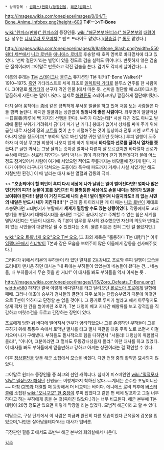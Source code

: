  * 상위항목 : [[원피스(만화)/등장인물]], [[해군(원피스)]]

http://images.wikia.com/onepiece/images/0/04/T-Bone_Anime_Infobox.png?height=600
'''Tボーン'''/'''T-Bone'''

[[wiki:"원피스(만화)" 원피스]]의 등장인물. [[wiki:"해군본부(원피스)" 해군본부]]의 [[대령]]이다. 성우는 [[니시무라 토모미치]][* 팬즈 프라이도 맡았다.]/[[장승길]].[* [[톰(원피스)|톰]]도 맡았다.]

http://images.wikia.com/onepiece/images/8/8a/Bone_Slash.png?width=550
[[워터 세븐]]에서 [[니코 로빈]]을 [[에니에스 로비]]로 후송할 때 호위 멤버로 바다열차에 타고 있었다. '선박 절단기'라는 별명이 있을 정도로 검술 실력도 뛰어나다. 반듯하지 않은 검술은 질색이라며 그야말로 반듯하고 각진 검술을 쓴다. 검기도 각지게 날아간다(...).

이름의 유래는 [[T본]] [[스테이크]]나 [[블루스]] 뮤지션인 T본 워커(T-Bone Walker)[* 1910~1975. [[흑인]] 기타리스트로 세계 최초로 [[일렉트릭 기타]]로 블루스 연주를 한 사람이다. 그야말로 [[록]]기타의 선구자 격인 인물.]에서 따온 듯. 선박을 절단할 때 스테이크처럼 깔끔하게 자른다는 말이 나왔다. 실제로 [[해왕류]]도 스테이크마냥 깔끔하게 절단해버렸다. 

마치 살아 움직이는 [[좀비]] 같은 끔찍하게 무서운 얼굴을 하고 있어 처음 보는 사람들은 다들 깜짝 놀란다. 하지만 얼굴과는 상관없이 '''엄청나게 좋은 사람이다'''. 좌우명이 일일백선一日百善(하루에 백 가지의 선행을 한다). 부하가 다쳤는데[* 사실 다친 것도 아니고 벌레에 물린 부위가 가려워서 긁다가 피가 난 거다.] 붕대가 없어서 상처를 싸매 주기 위해 급한 대로 자신의 정의 [[코트]]를 찢어 손수 지혈해주는 것이 일상이라 전투 시엔 코트가 남아나지 않을 정도이고[* 부하의 말로 봐선 엄청 귀한 망토인 듯하다.] 루피 일행이 도주하자 더 이상 무고한 희생이 나오지 않게 하기 위해서 '''바다열차 선로를 달려서 열차를 쫓는다.'''[* 글만 봐서는 그냥 달리는 것이랑 얼마나 다른지 잘 모르겠지만 바다열차 선로가 수상에 떠있는 선로라 지면과는 달리 박차는 힘이 격감되어 걷기 힘든데다가 물에 어느정도 잠겨있어서 사람이 여기에 서있으면 적어도 무릎까지는 바닷물에 잠기게 된다. 게다가 아쿠아 라구나가 닥쳐오는 도중이라 폭우에 파도까지 거세니 사실 서있기만 해도 지칠만한 환경.] 이 때 날리는 대사 또한 열혈과 감동의 극치.

>> '''"호송되어야 할 죄인이 혹여 다시 세상에 나가 날뛰는 일이 벌어진다면!! 얼마나 많은 민간인의 피가! 눈물이 흐를 것인가!! 이 불평등한 세상에도 손을 내미는 정의가 있음을 보여줘야 한다!!! 설령 이 거친 파도에 나의 손이! 발이 떨어져 나갈지라도!! 죄 없는 시민의 내일은 반드시 내가 지킨다!!!!"'''[* 근데 좀 아이러니한 게 이 때는 [[니코 로빈]]이 제대로 호송됐다면 고대병기가 부활해서 '''세계가 멸망할 수도 있는 상황이었다.''' 작중에서도 고대병기를 부활시켜 대해적시대를 끝내면 그걸로 끝나지 않고 주체할 수 없는 힘은 세계를 멸망시킨다는 언급이 나온다. 즉 T본이 임무를 무사히 완수했으면 자신의 의도와 반대로 죄 없는 시민들이 대량학살 될 수 있었다는 소리. 물론 티본은 전혀 그런 걸 몰랐지만.]

[[wiki:"오오 트롤남캐 오오"오오 T본 오오.]](그 화의 제목은 "훌륭하다 T본 대령")[* 이후 [[임펠다운]]에서 [[한냐발]]이 T본과 같은 모습을 보여주어 많은 이들에게 감동을 선사해주었다.]

그러다가 뒤에서 티본의 부하들이 타 있던 열차를 2동강내고 조로와 루피 일행이 모습을 드러내자 맨처음 하던 대사는 "내 뒤에는 부하들이 있었는데 네놈들이 왔다는 건... 네놈들, 내 부하들에게 무슨 짓을 한 거냐!" 이 대사를 봐도 부하들을 역시 아끼는 듯 .

http://images.wikia.com/onepiece/images/1/15/Zoro_Defeats_T-Bone.png?width=580
하지만 결국 이렇게 바다열차를 타고 달려오던 [[롤로노아 조로]]에게 일합에 패배. 그러나 애초에 승부가 검사들의 결전에 자주 보이는 단합승부였기 때문에 이것만으로 T본이 약하다고 단정할 순 없을 것이다. 그 증거로 루피가 썰라고 해서 아무렇지도 않게 객차 한 칸을 썰어버린 조로가, T본 대령이 베고 지나간 해왕류를 보고 강적임을 직감하고 머릿수건을 두르고 긴장하는 장면이 있다. 

조로에게 당한 뒤 바다에 떨어져서 안부가 염려되었으나 그를 존경하던 부하들이 그를 구하기 위해 폭풍우 속에서 토막난 열차를 타고 열차 파편을 대충 주워 노로 쓰면서 이걸 저으며 나가 구해냈다. 부하들도 필사적으로 힘을 다하면서 "서둘러! 대령님이 위험할지 몰라!", "아니야, 그분이라면 그 열차도 두동강내셨을지 몰라." 이란 대사를 하고 있었다. 이 대사를 봐도 부하들에게 믿을만하고 강하고 아끼는 상관이라는 걸 확인할 수 있다.

이후 [[정상결전]]을 앞둔 해군 소집에서 모습을 비췄다. 다만 전쟁 중의 활약은 묘사되지 않았다.

그야말로 원피스 등장인물 중 최고의 선인 캐릭터다. 심지어 피스메인인 [[wiki:"밀짚모자 일당" 밀짚모자 해적단]] 선원들도 이렇게까지 착하진 않다.~~걔네는 순수한 초딩이니깐~~ 마침 [[CP9]]과 대결할 때 등장해서 더 비교되는 바이다. 에니에스 로비 최후에 [[버스터 콜]]에 소집된 [[wiki:"오니구모" 한 중장]]이 루피 잡겠다고 같은 편 배에 발포하고 그걸 너무하다고 하는 부하에게 총을 쏜 것(죽이진 않았다.)과는 너무 비교된다. 해군 본부에 T본 대령이 20명 정도만 있으면 이렇게 막장일 리는 없겠다. 모범적 해군이라고 할 수 있다.

여담으로, 구상 단계에서 이 사람은 지금과 완전히 다른 모습이었다.근육질에 갑옷을 입었으며,'나만은 살아남을테다'라는 대사가 입버릇.

극장판인 필름 Z 에서도 초반부 해군 본부의 회의실에서 나온다.

[[각주]]
